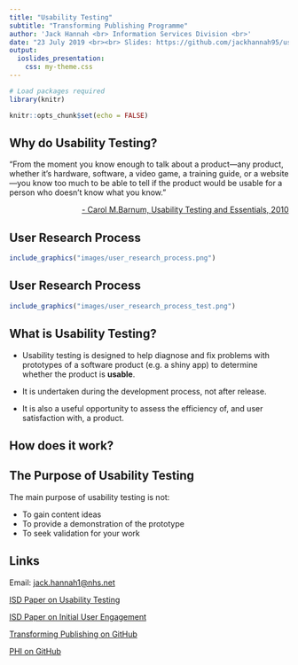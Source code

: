 ```yaml
---
title: "Usability Testing"
subtitle: "Transforming Publishing Programme"
author: 'Jack Hannah <br> Information Services Division <br>'
date: "23 July 2019 <br><br> Slides: https://github.com/jackhannah95/usability-testing"
output:
  ioslides_presentation:
    css: my-theme.css
---
```


```r
# Load packages required
library(knitr)

knitr::opts_chunk$set(echo = FALSE)
```


## Why do Usability Testing?

<p class="comment">
"From the moment you know enough to talk about a product—any product, whether it's hardware, software, a video game, a training guide, or a website—you know too much to be able to tell if the product would be usable for a person who doesn't know what you know."
</p>

<p style="text-align: right"> <a href="https://books.google.co.uk/books/about/Usability_Testing_Essentials.html?id=tzX3J81MAAMC&redir_esc=y">- Carol M.Barnum, Usability Testing and Essentials, 2010</a></p>


## User Research Process

```r
include_graphics("images/user_research_process.png")
```


## User Research Process

```r
include_graphics("images/user_research_process_test.png")
```


## What is Usability Testing?

- Usability testing is designed to help diagnose and fix problems with prototypes of a software product (e.g. a shiny app) to determine whether the product is **usable**.

- It is undertaken during the development process, not after release.

- It is also a useful opportunity to assess the efficiency of, and user satisfaction with, a product.


## How does it work?




## The Purpose of Usability Testing

The main purpose of usability testing is not:

- To gain content ideas
- To provide a demonstration of the prototype
- To seek validation for your work


## Links

Email: [jack.hannah1@nhs.net](mailto:jack.hannah1@nhs.net)


[ISD Paper on Usability Testing](https://www.isdscotland.org/About-ISD/Methodologies/_docs/Usability-Testing-v1-0.pdf)


[ISD Paper on Initial User Engagement](https://www.isdscotland.org/About-ISD/Methodologies/_docs/Initial-User-Engagement-v1-2.pdf)


[Transforming Publishing on GitHub](https://github.com/NHS-NSS-transforming-publications)


[PHI on GitHub](https://github.com/Health-SocialCare-Scotland)
